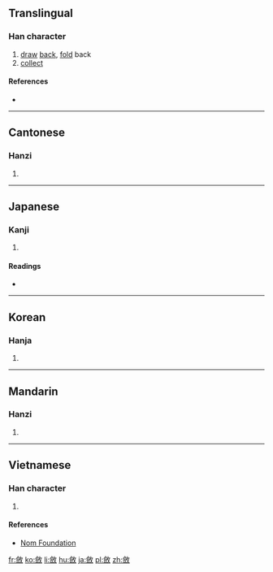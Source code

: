 {{also|敛}}
==Translingual==

===Han character===
{{Han char|rn=66|rad=攴|as=13|sn=17|four=8884<sub>0</sub>|canj=人人人大 (OOOK)|ids=⿰[[僉]][[攵]]}}

# [[draw]] [[back]], [[fold]] back
# [[collect]]

====References====
* {{Han ref|kx=0476.020|dkj=13407|dj=0830.330|hdz=21478.070|uh=6582|ud=25986|bh=C0C4|bd=49348}}

----

==Cantonese==

===Hanzi===
{{yue-hanzi|jyut=lim6|y=lim6|sim=敛}}

# {{defn|lang=yue|sort=攴13}}

----

==Japanese==

===Kanji===
{{ja-kanji|grade=|rs=攴13}}

# {{defn|lang=ja|sort=攴13}}

====Readings====
* {{ja-readings|on=[[れん]] (ren)|kun=[[おさめる]] (osameru)}}

----

==Korean==

===Hanja===
{{ko-hanja|hangeul=[[렴]], [[염]]|eumhun=|rv=ryeom, yeom|mr=ryŏm, yŏm|y=lyem, yem}}

# {{defn|lang=ko|sort=攴13}}

----

==Mandarin==

===Hanzi===
{{cmn-hanzi|sim=敛|pin=[[liǎn]] ([[lian3]]), [[liàn]] ([[lian4]])|wg=lien<sup>3</sup>, lien<sup>4</sup>}}

# {{defn|lang=cmn|sort=攴13}}

----

==Vietnamese==

===Han character===
{{vi-readings|rs=攴13| hanviet = [[kiếm]], [[liễm]], [[liệm]]}}

# {{defn|lang=vi|sort=攴13}}

====References====
*[http://nomfoundation.org/common/nom_details.php?codepoint=6582 Nom Foundation]

[[fr:斂]]
[[ko:斂]]
[[li:斂]]
[[hu:斂]]
[[ja:斂]]
[[pl:斂]]
[[zh:斂]]